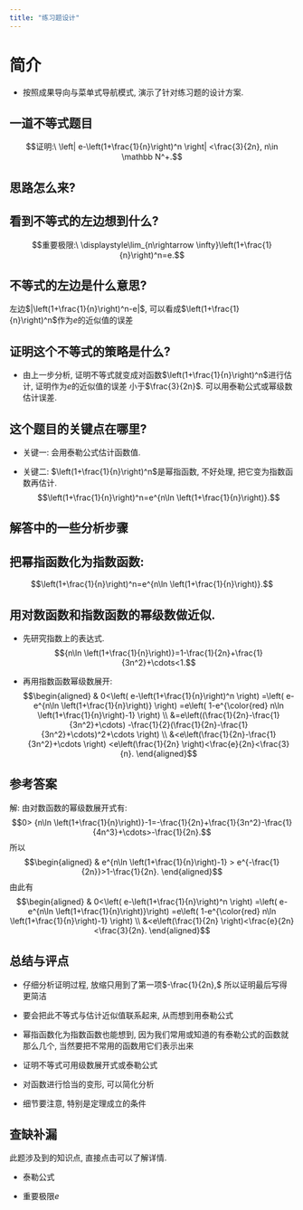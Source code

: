 ```yaml
---
title: "练习题设计"
---
```


# 简介

-   按照成果导向与菜单式导航模式, 演示了针对练习题的设计方案.






## 一道不等式题目

$$证明:\ \left| e-\left(1+\frac{1}{n}\right)^n  \right| <\frac{3}{2n},  n\in \mathbb N^+.$$

::: {.callout-note collapse="true" icon="true"}
# 思路怎么来?

::: {.callout-important collapse="true" icon="true"}
## 看到不等式的左边想到什么?

$$重要极限:\ \displaystyle\lim_{n\rightarrow \infty}\left(1+\frac{1}{n}\right)^n=e.$$
:::

::: {.callout-caution collapse="true" icon="true"}
## 不等式的左边是什么意思?

左边$|\left(1+\frac{1}{n}\right)^n-e|$, 可以看成$\left(1+\frac{1}{n}\right)^n$作为$e$的近似值的误差
:::

::: {.callout-important collapse="true" icon="true"}
## 证明这个不等式的策略是什么?

-   由上一步分析, 证明不等式就变成对函数$\left(1+\frac{1}{n}\right)^n$进行估计, 证明作为$e$的近似值的误差 小于$\frac{3}{2n}$. 可以用泰勒公式或幂级数估计误差.
:::

::: {.callout-caution collapse="true" icon="true"}
## 这个题目的关键点在哪里?

-   关键一: 会用泰勒公式估计函数值.

-   关键二: $\left(1+\frac{1}{n}\right)^n$是幂指函数, 不好处理, 把它变为指数函数再估计. $$\left(1+\frac{1}{n}\right)^n=e^{n\ln \left(1+\frac{1}{n}\right)}.$$
:::
:::

::: {.callout-tip collapse="true" icon="true"}
# 解答中的一些分析步骤

::: {.callout-important collapse="true" icon="true"}
## 把幂指函数化为指数函数:

$$\left(1+\frac{1}{n}\right)^n=e^{n\ln \left(1+\frac{1}{n}\right)}.$$
:::

::: {.callout-important collapse="true" icon="true"}
## 用对数函数和指数函数的幂级数做近似.

-   先研究指数上的表达式. $${n\ln \left(1+\frac{1}{n}\right)}=1-\frac{1}{2n}+\frac{1}{3n^2}+\cdots<1.$$

-   再用指数函数幂级数展开: $$\begin{aligned}
    &   0<\left( e-\left(1+\frac{1}{n}\right)^n  \right) =\left( e-e^{n\ln \left(1+\frac{1}{n}\right)}  \right) =e\left( 1-e^{\color{red} n\ln \left(1+\frac{1}{n}\right)-1}  \right) \\ 
      &=e\left((\frac{1}{2n}-\frac{1}{3n^2}+\cdots) -\frac{1}{2}(\frac{1}{2n}-\frac{1}{3n^2}+\cdots)^2+\cdots \right) \\  
    &<e\left(\frac{1}{2n}-\frac{1}{3n^2}+\cdots  \right) <e\left(\frac{1}{2n}  \right)<\frac{e}{2n}<\frac{3}{n}.
      \end{aligned}$$
:::
:::

::: {.callout-note collapse="true" icon="true"}
# 参考答案

解: 由对数函数的幂级数展开式有: $$0> {n\ln \left(1+\frac{1}{n}\right)}-1=-\frac{1}{2n}+\frac{1}{3n^2}-\frac{1}{4n^3}+\cdots>-\frac{1}{2n}.$$ 所以 $$\begin{aligned}
    &   e^{n\ln \left(1+\frac{1}{n}\right)-1} > e^{-\frac{1}{2n}}>1-\frac{1}{2n}. 
    \end{aligned}$$ 由此有 $$\begin{aligned}
    &   0<\left( e-\left(1+\frac{1}{n}\right)^n  \right) =\left( e-e^{n\ln \left(1+\frac{1}{n}\right)}\right) =e\left( 1-e^{\color{red} n\ln \left(1+\frac{1}{n}\right)-1}  \right) \\ 
    &<e\left(\frac{1}{2n}  \right)<\frac{e}{2n}<\frac{3}{2n}.
    \end{aligned}$$
:::

::: {.callout-tip collapse="true" icon="true"}
# 总结与评点

-   仔细分析证明过程, 放缩只用到了第一项$-\frac{1}{2n},$ 所以证明最后写得更简洁

-   要会把此不等式与估计近似值联系起来, 从而想到用泰勒公式

-   幂指函数化为指数函数也能想到, 因为我们常用或知道的有泰勒公式的函数就那么几个, 当然要把不常用的函数用它们表示出来

-   证明不等式可用级数展开式或泰勒公式

-   对函数进行恰当的变形, 可以简化分析

-   细节要注意, 特别是定理成立的条件
:::

::: {.callout-note collapse="true" icon="true"}
# 查缺补漏

此题涉及到的知识点, 直接点击可以了解详情.

-   泰勒公式

-   重要极限$e$
:::

